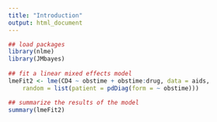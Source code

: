 ```yaml
---
title: "Introduction"
output: html_document
---
```



```r

## load packages
library(nlme)
library(JMbayes)
    
## fit a linear mixed effects model
lmeFit2 <- lme(CD4 ~ obstime + obstime:drug, data = aids,
    random = list(patient = pdDiag(form = ~ obstime)))

## summarize the results of the model
summary(lmeFit2)



```
